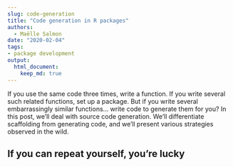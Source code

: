 ```yaml
---
slug: code-generation
title: "Code generation in R packages"
authors:
  - Maëlle Salmon
date: "2020-02-04"
tags:
- package development
output: 
  html_document:
    keep_md: true
---
```


If you use the same code three times, write a function. If you write several such related functions, set up a package. But if you write several embarrassingly similar functions... write code to generate them for you? In this post, we'll deal with source code generation. We'll differentiate scaffolding from generating code, and we'll present various strategies observed in the wild.

## If you can repeat yourself, you're lucky
